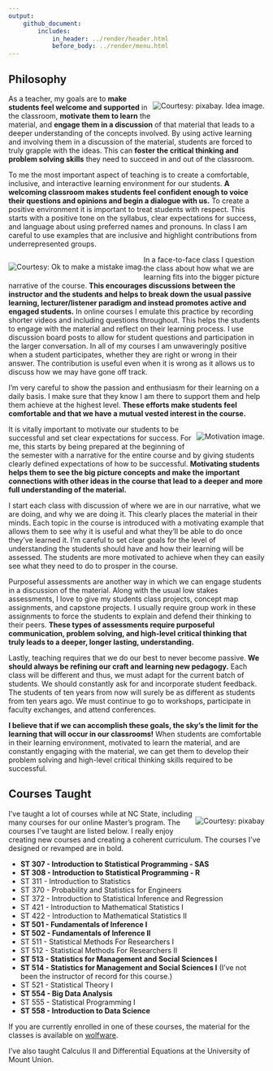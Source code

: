 ```yaml
---
output: 
    github_document:
        includes: 
            in_header: ../render/header.html
            before_body: ../render/menu.html
---
```


## Philosophy

<div style = "float: right;">
  <img src = "../images/question.png" alt = "Courtesy: pixabay. Idea image.">
</div> 

As a teacher, my goals are to **make students feel welcome and supported** in the classroom, **motivate them to learn** the material, and **engage them in a discussion** of that material that leads to a deeper understanding of the concepts involved.  By using active learning and involving them in a discussion of the material, students are forced to truly grapple with the ideas.  This can **foster the critical thinking and problem solving skills** they need to succeed in and out of the classroom.

To me the most important aspect of teaching is to create a comfortable, inclusive, and interactive learning environment for our students. **A welcoming classroom makes students feel confident enough to voice their questions and opinions and begin a dialogue with us.** To create a positive environment it is important to treat students with respect. This starts with a positive tone on the syllabus, clear expectations for success, and language about using preferred names and pronouns.  In class I am careful to use examples that are inclusive and highlight contributions from underrepresented groups.  

<div style = "float: left;">
  <img src = "../images/mistake.png" alt = "Courtesy: Ok to make a mistake imag.">
</div> 

In a face-to-face class I question the class about how what we are learning fits into the bigger picture narrative of the course. **This encourages discussions between the instructor and the students and helps to break down the usual passive learning, lecturer/listener paradigm and instead promotes active and engaged students.**  In online courses I emulate this practice by recording shorter videos and including questions throughout.  This helps the students to engage with the material and reflect on their learning process.  I use discussion board posts to allow for student questions and participation in the larger conversation.  In all of my courses I am unwaveringly positive when a student participates, whether they are right or wrong in their answer.  The contribution is useful even when it is wrong as it allows us to discuss how we may have gone off track.  


I’m very careful to show the passion and enthusiasm for their learning on a daily basis.  I make sure that they know I am there to support them and help them achieve at the highest level. **These efforts make students feel comfortable and that we have a mutual vested interest in the course.**

<div style = "float: right;">
  <img src = "../images/motivate.png" alt = "Motivation image.">
</div> 

It is vitally important to motivate our students to be successful and set clear expectations for success. For me, this starts by being prepared at the beginning of the semester with a narrative for the entire course and by giving students clearly defined expectations of how to be successful. **Motivating students helps them to see the big picture concepts and make the important connections with other ideas in the course that lead to a deeper and more full understanding of the material.**

I start each class with discussion of where we are in our narrative, what we are doing, and why we are doing it.  This clearly places the material in their minds. Each topic in the course is introduced with a motivating example that allows them to see why it is useful and what they’ll be able to do once they’ve learned it. I’m careful to set clear goals for the level of understanding the students should have and how their learning will be assessed.  The students are more motivated to achieve when they can easily see what they need to do to prosper in the course.

Purposeful assessments are another way in which we can engage students in a discussion of the material.  Along with the usual low stakes assessments, I love to give my students class projects, concept map assignments, and capstone projects. I usually require group work in these assignments to force the students to explain and defend their thinking to their peers.  **These types of assessments require purposeful communication, problem solving, and high-level critical thinking that truly leads to a deeper, longer lasting, understanding.**

Lastly, teaching requires that we do our best to never become passive. **We should always be refining our craft and learning new pedagogy.** Each class will be different and thus, we must adapt for the current batch of students. We should constantly ask for and incorporate student feedback. The students of ten years from now will surely be as different as students from ten years ago. We must continue to go to workshops, participate in faculty exchanges, and attend conferences. 

**I believe that if we can accomplish these goals, the sky's the limit for the learning that will occur in our classrooms!** When students are comfortable in their learning environment, motivated to learn the material, and are constantly engaging with the material, we can get them to develop their problem solving and high-level critical thinking skills required to be successful.


## Courses Taught 

<div style = "float: right;">
  <img src = "../images/wanttolearn.jpg" alt = "Courtesy: pixabay">
</div>

I've taught a lot of courses while at NC State, including many courses for our online Master's program. The courses I've taught are listed below.  I really enjoy creating new courses and creating a coherent curriculum.  The courses I've designed or revamped are in bold.

- **ST 307 - Introduction to Statistical Programming - SAS**
- **ST 308 - Introduction to Statistical Programming - R**
- ST 311 - Introduction to Statistics
- ST 370 - Probability and Statistics for Engineers
- ST 372 - Introduction to Statistical Inference and Regression
- ST 421 - Introduction to Mathematical Statistics I
- ST 422 - Introduction to Mathematical Statistics II
- **ST 501 - Fundamentals of Inference I**
- **ST 502 - Fundamentals of Inference II**
- ST 511 - Statistical Methods For Researchers I
- ST 512 - Statistical Methods For Researchers II
- **ST 513 - Statistics for Management and Social Sciences I**
- **ST 514 - Statistics for Management and Social Sciences I** (I've not been the instructor of record for this course.)
- ST 521 - Statistical Theory I
- **ST 554 - Big Data Analysis**
- ST 555 - Statistical Programming I
- **ST 558 - Introduction to Data Science**

If you are currently enrolled in one of these courses, the material for the classes is available on [wolfware](https://www.wolfware.ncsu.edu).

I've also taught Calculus II and Differential Equations at the University of Mount Union.

